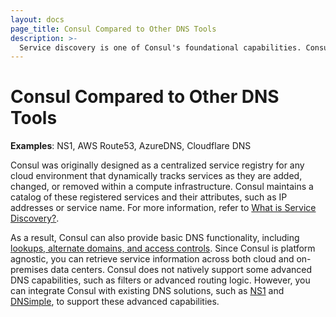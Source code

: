 ```yaml
---
layout: docs
page_title: Consul Compared to Other DNS Tools 
description: >-
  Service discovery is one of Consul's foundational capabilities. Consul is platform agnostic, which allows it to discover services across multiple runtimes and cloud providers including VMs, bare-metal, Kubernetes, Nomad, EKS, AKS, ECS, and Lambda.
---
```



# Consul Compared to Other DNS Tools

**Examples**: NS1, AWS Route53, AzureDNS, Cloudflare DNS

Consul was originally designed as a centralized service registry for any cloud environment that dynamically tracks services as they are added, changed, or removed within a compute infrastructure. Consul maintains a catalog of these registered services and their attributes, such as IP addresses or service name. For more information, refer to [What is Service Discovery?](/docs/intro/usecases/what-is-service-discovery).

As a result, Consul can also provide basic DNS functionality, including [lookups, alternate domains, and access controls](/docs/discovery/dns). Since Consul is platform agnostic, you can retrieve service information across both cloud and on-premises data centers. Consul does not natively support some advanced DNS capabilities, such as filters or advanced routing logic. However, you can integrate Consul with existing DNS solutions, such as [NS1](https://help.ns1.com/hc/en-us/articles/360039417093-NS1-Consul-Integration-Overview) and [DNSimple](https://blog.dnsimple.com/2022/05/consul-integration/), to support these advanced capabilities. 

